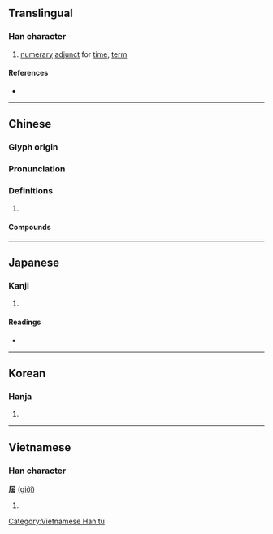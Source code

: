 {{character info/new}}
{{also|届}}
==Translingual==
{{ja-forms|[[届]]|[[届]]|屆}}

===Han character===
{{Han char|rn=44|rad=尸|as=05|sn=8|four=77272|canj=SUG|ids=⿸尸凷}}

# [[numerary]] [[adjunct]] for [[time]], [[term]]

====References====
* {{Han ref|kx=0301.030|dkj=07666|dj=0597.110|hdz=20968.010|uh=5C46|ud=23622|bh=A9A1|bd=43425}}

----

==Chinese==
{{zh-forms|s=届}}

===Glyph origin===
{{Han etym}}

===Pronunciation===
{{zh-pron
|m=jiè
|m-s=jiai4
|c=gaai3
|mn=kài
|mc=y
|oc=y
|cat=
}}

===Definitions===
{{zh-hanzi}}

# {{rfdef|zh}}

====Compounds====
{{zh-der|屆時|屆期|屆滿|屆臨|年屆不惑|應屆|歷屆|無遠弗屆}}

----

==Japanese==
{{ja-kanji forms|届|屆}}

===Kanji===
{{ja-kanji|grade=|rs=尸05|style=ky|shin=届}}

# {{defn|lang=ja|sort=尸05}}

====Readings====
* {{ja-readings|on=[[かい]] (kai)|kun=[[とどける]] (todokeru), [[とどく]] (todoku), [[とどけ]] (todoke)}}

----

==Korean==

===Hanja===
{{ko-hanja|hangeul=계|rv=gye|mr=kye}}

# {{defn|lang=ko|sort=尸05}}

----

==Vietnamese==

===Han character===
'''屆''' ([[giới]])

# {{defn|lang=vi}}

[[Category:Vietnamese Han tu]]